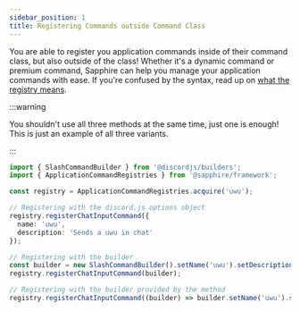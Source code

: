 ```yaml
---
sidebar_position: 1
title: Registering Commands outside Command Class
---
```


You are able to register you application commands inside of their command class, but also outside of the class! Whether
it's a dynamic command or premium command, Sapphire can help you manage your application commands with ease. If you're
confused by the syntax, read up on [what the registry means][registry].

:::warning

You shouldn't use all three methods at the same time, just one is enough! This is just an example of all three variants.

:::

```typescript ts2esm2cjs
import { SlashCommandBuilder } from '@discordjs/builders';
import { ApplicationCommandRegistries } from '@sapphire/framework';

const registry = ApplicationCommandRegistries.acquire('uwu');

// Registering with the discord.js options object
registry.registerChatInputCommand({
  name: 'uwu',
  description: 'Sends a uwu in chat'
});

// Registering with the builder
const builder = new SlashCommandBuilder().setName('uwu').setDescription('Sends a uwu in chat');
registry.registerChatInputCommand(builder);

// Registering with the builder provided by the method
registry.registerChatInputCommand((builder) => builder.setName('uwu').setDescription('Sends a uwu in chat'));
```

[registry]: ../acquiring-application-command-registry
